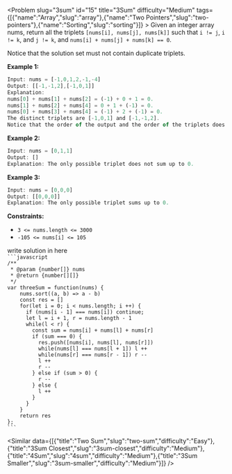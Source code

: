 
<Problem slug="3sum" id="15" title="3Sum" difficulty="Medium" tags={[{"name":"Array","slug":"array"},{"name":"Two Pointers","slug":"two-pointers"},{"name":"Sorting","slug":"sorting"}]} >
    Given an integer array nums, return all the triplets `[nums[i], nums[j], nums[k]]` such that `i != j`, `i != k`, and `j != k`, and `nums[i] + nums[j] + nums[k] == 0`.

Notice that the solution set must not contain duplicate triplets.

**Example 1:**

```javascript 
Input: nums = [-1,0,1,2,-1,-4]
Output: [[-1,-1,2],[-1,0,1]]
Explanation: 
nums[0] + nums[1] + nums[2] = (-1) + 0 + 1 = 0.
nums[1] + nums[2] + nums[4] = 0 + 1 + (-1) = 0.
nums[0] + nums[3] + nums[4] = (-1) + 2 + (-1) = 0.
The distinct triplets are [-1,0,1] and [-1,-1,2].
Notice that the order of the output and the order of the triplets does not matter.

```

**Example 2:**

```javascript 
Input: nums = [0,1,1]
Output: []
Explanation: The only possible triplet does not sum up to 0.

```

**Example 3:**

```javascript 
Input: nums = [0,0,0]
Output: [[0,0,0]]
Explanation: The only possible triplet sums up to 0.

```

**Constraints:**

*   `3 <= nums.length <= 3000`
*   `-105 <= nums[i] <= 105`
</Problem >

<Solution>
write solution in here
</Solution>

<Code>
```javascript
/**
 * @param {number[]} nums
 * @return {number[][]}
 */
var threeSum = function(nums) {
    nums.sort((a, b) => a - b)
    const res = []
    for(let i = 0; i < nums.length; i ++) {
      if (nums[i - 1] === nums[i]) continue;
      let l = i + 1, r = nums.length - 1
      while(l < r) {
        const sum = nums[i] + nums[l] + nums[r]
        if (sum === 0) {
          res.push([nums[i], nums[l], nums[r]])
          while(nums[l] === nums[l + 1]) l ++
          while(nums[r] === nums[r - 1]) r --
          l ++
          r --
        } else if (sum > 0) {
          r --
        } else {
          l ++
        }
      }
    }
    return res
};
```
</Code>

<Similar data={[{"title":"Two Sum","slug":"two-sum","difficulty":"Easy"},{"title":"3Sum Closest","slug":"3sum-closest","difficulty":"Medium"},{"title":"4Sum","slug":"4sum","difficulty":"Medium"},{"title":"3Sum Smaller","slug":"3sum-smaller","difficulty":"Medium"}]} />
